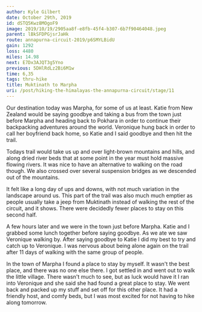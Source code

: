 ```yaml
---
author: Kyle Gilbert
date: October 29th, 2019
id: dSTQ5Kwz8MOgoF9
image: 2019/10/19/2905aa8f-e8fb-45f4-b307-6b7f90464048.jpeg
parent: lBkSFDPGjsrJaHk
route: annapurna-circuit-2019/p6SMYLBidU
gain: 1292
loss: 4480
miles: 14.98
next: E7Dx3AJQT3g5Yno
previous: 5DHlRdLz2Bi6M1w
time: 6,35
tags: thru-hike
title: Muktinath to Marpha
uri: /post/hiking-the-himalayas-the-annapurna-circuit/stage/11
---
```


<Stats />

<Route />

Our destination today was Marpha, for some of us at least. Katie from New Zealand
would be saying goodbye and taking a bus from the town just before Marpha and
heading back to Pokhara in order to continue their backpacking adventures around
the world. Veronique hung back in order to call her boyfriend back home, so Katie
and I said goodbye and then hit the trail.

Todays trail would take us up and over light-brown mountains and hills, and
along dried river beds that at some point in the year must hold massive flowing
rivers. It was nice to have an alternative to walking on the road though. We
also crossed over several suspension bridges as we descended out of the mountains.

It felt like a long day of ups and downs, with not much variation in the landscape
around us. This part of the trail was also much much emptier as people usually
take a jeep from Muktinath instead of walking the rest of the circuit, and it
shows. There were decidedly fewer places to stay on this second half.

A few hours later and we were in the town just before Marpha. Katie and I
grabbed some lunch together before saying goodbye. As we ate we saw Veronique
walking by. After saying goodbye to Katie I did my best to try and catch up to
Veronique. I was nervous about being alone again on the trail after 11 days of
walking with the same group of people.

In the town of Marpha I found a place to stay by myself. It wasn't the best
place, and there was no one else there. I got settled in and went out to walk the
little village. There wasn't much to see, but as luck would have it I ran into
Veronique and she said she had found a great place to stay. We went back and
packed up my stuff and set off for this other place. It had a friendly host,
and comfy beds, but I was most excited for not having to hike along tomorrow.

